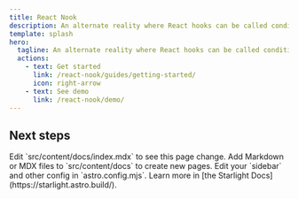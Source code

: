 ```yaml
---
title: React Nook
description: An alternate reality where React hooks can be called conditionally.
template: splash
hero:
  tagline: An alternate reality where React hooks can be called conditionally.
  actions:
    - text: Get started
      link: /react-nook/guides/getting-started/
      icon: right-arrow
    - text: See demo
      link: /react-nook/demo/
---
```



## Next steps

<CardGrid stagger>
	<Card title="Update content" icon="pencil">
		Edit `src/content/docs/index.mdx` to see this page change.
	</Card>
	<Card title="Add new content" icon="add-document">
		Add Markdown or MDX files to `src/content/docs` to create new pages.
	</Card>
	<Card title="Configure your site" icon="setting">
		Edit your `sidebar` and other config in `astro.config.mjs`.
	</Card>
	<Card title="Read the docs" icon="open-book">
		Learn more in [the Starlight Docs](https://starlight.astro.build/).
	</Card>
</CardGrid>
